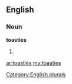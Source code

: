 ==English==

===Noun===
'''toasties'''

# {{plural of|[[toastie]]}}

[[Category:English plurals]]

[[ar:toasties]]
[[my:toasties]]